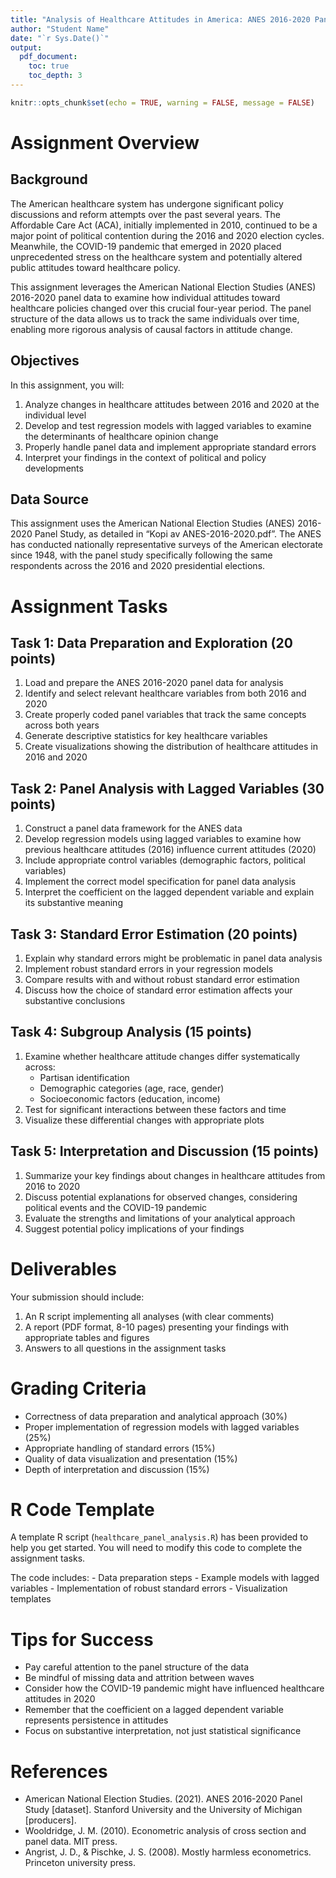 ```yaml
---
title: "Analysis of Healthcare Attitudes in America: ANES 2016-2020 Panel Study"
author: "Student Name"
date: "`r Sys.Date()`"
output: 
  pdf_document:
    toc: true
    toc_depth: 3
---
```


```r
knitr::opts_chunk$set(echo = TRUE, warning = FALSE, message = FALSE)
```

# Assignment Overview

## Background

The American healthcare system has undergone significant policy discussions and reform attempts over the past several years. The Affordable Care Act (ACA), initially implemented in 2010, continued to be a major point of political contention during the 2016 and 2020 election cycles. Meanwhile, the COVID-19 pandemic that emerged in 2020 placed unprecedented stress on the healthcare system and potentially altered public attitudes toward healthcare policy.

This assignment leverages the American National Election Studies (ANES) 2016-2020 panel data to examine how individual attitudes toward healthcare policies changed over this crucial four-year period. The panel structure of the data allows us to track the same individuals over time, enabling more rigorous analysis of causal factors in attitude change.

## Objectives

In this assignment, you will:

1. Analyze changes in healthcare attitudes between 2016 and 2020 at the individual level
2. Develop and test regression models with lagged variables to examine the determinants of healthcare opinion change
3. Properly handle panel data and implement appropriate standard errors
4. Interpret your findings in the context of political and policy developments

## Data Source

This assignment uses the American National Election Studies (ANES) 2016-2020 Panel Study, as detailed in "Kopi av ANES-2016-2020.pdf". The ANES has conducted nationally representative surveys of the American electorate since 1948, with the panel study specifically following the same respondents across the 2016 and 2020 presidential elections.

# Assignment Tasks

## Task 1: Data Preparation and Exploration (20 points)

1. Load and prepare the ANES 2016-2020 panel data for analysis
2. Identify and select relevant healthcare variables from both 2016 and 2020
3. Create properly coded panel variables that track the same concepts across both years
4. Generate descriptive statistics for key healthcare variables
5. Create visualizations showing the distribution of healthcare attitudes in 2016 and 2020

## Task 2: Panel Analysis with Lagged Variables (30 points)

1. Construct a panel data framework for the ANES data
2. Develop regression models using lagged variables to examine how previous healthcare attitudes (2016) influence current attitudes (2020)
3. Include appropriate control variables (demographic factors, political variables)
4. Implement the correct model specification for panel data analysis
5. Interpret the coefficient on the lagged dependent variable and explain its substantive meaning

## Task 3: Standard Error Estimation (20 points)

1. Explain why standard errors might be problematic in panel data analysis
2. Implement robust standard errors in your regression models
3. Compare results with and without robust standard error estimation
4. Discuss how the choice of standard error estimation affects your substantive conclusions

## Task 4: Subgroup Analysis (15 points)

1. Examine whether healthcare attitude changes differ systematically across:
   - Partisan identification
   - Demographic categories (age, race, gender)
   - Socioeconomic factors (education, income)
2. Test for significant interactions between these factors and time
3. Visualize these differential changes with appropriate plots

## Task 5: Interpretation and Discussion (15 points)

1. Summarize your key findings about changes in healthcare attitudes from 2016 to 2020
2. Discuss potential explanations for observed changes, considering political events and the COVID-19 pandemic
3. Evaluate the strengths and limitations of your analytical approach
4. Suggest potential policy implications of your findings

# Deliverables

Your submission should include:

1. An R script implementing all analyses (with clear comments)
2. A report (PDF format, 8-10 pages) presenting your findings with appropriate tables and figures
3. Answers to all questions in the assignment tasks

# Grading Criteria

- Correctness of data preparation and analytical approach (30%)
- Proper implementation of regression models with lagged variables (25%)
- Appropriate handling of standard errors (15%)
- Quality of data visualization and presentation (15%)
- Depth of interpretation and discussion (15%)

# R Code Template

A template R script (`healthcare_panel_analysis.R`) has been provided to help you get started. You will need to modify this code to complete the assignment tasks. 

The code includes:
- Data preparation steps
- Example models with lagged variables
- Implementation of robust standard errors
- Visualization templates

# Tips for Success

- Pay careful attention to the panel structure of the data
- Be mindful of missing data and attrition between waves
- Consider how the COVID-19 pandemic might have influenced healthcare attitudes in 2020
- Remember that the coefficient on a lagged dependent variable represents persistence in attitudes
- Focus on substantive interpretation, not just statistical significance

# References

- American National Election Studies. (2021). ANES 2016-2020 Panel Study [dataset]. Stanford University and the University of Michigan [producers].
- Wooldridge, J. M. (2010). Econometric analysis of cross section and panel data. MIT press.
- Angrist, J. D., & Pischke, J. S. (2008). Mostly harmless econometrics. Princeton university press.
